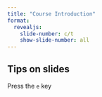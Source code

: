 ```yaml
---
title: "Course Introduction"
format:
  revealjs:
    slide-number: c/t
    show-slide-number: all
---
```


## Tips on slides

Press the `e` key